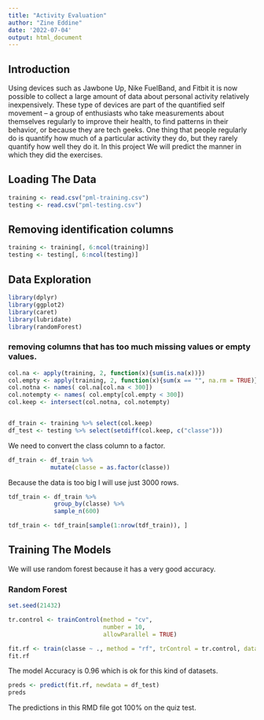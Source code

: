 ```yaml
---
title: "Activity Evaluation"
author: "Zine Eddine"
date: '2022-07-04'
output: html_document
---
```


## Introduction

Using devices such as Jawbone Up, Nike FuelBand, and Fitbit it is now possible to collect a large amount of data about personal activity relatively inexpensively. These type of devices are part of the quantified self movement – a group of enthusiasts who take measurements about themselves regularly to improve their health, to find patterns in their behavior, or because they are tech geeks. One thing that people regularly do is quantify how much of a particular activity they do, but they rarely quantify how well they do it. In this project We will predict the manner in which they did the exercises.

## Loading The Data

```r
training <- read.csv("pml-training.csv")
testing <- read.csv("pml-testing.csv")
```

## Removing identification columns

```r
training <- training[, 6:ncol(training)]
testing <- testing[, 6:ncol(testing)]
```

## Data Exploration

```r
library(dplyr)
library(ggplot2)
library(caret)
library(lubridate)
library(randomForest)
```

### removing columns that has too much missing values or empty values.

```r
col.na <- apply(training, 2, function(x){sum(is.na(x))})
col.empty <- apply(training, 2, function(x){sum(x == "", na.rm = TRUE)})
col.notna <- names( col.na[col.na < 300])
col.notempty <- names( col.empty[col.empty < 300])
col.keep <- intersect(col.notna, col.notempty)


df_train <- training %>% select(col.keep)
df_test <- testing %>% select(setdiff(col.keep, c("classe")))
```

We need to convert the class column to a factor.

```r
df_train <- df_train %>%
            mutate(classe = as.factor(classe))

```


Because the data is too big I will use just 3000 rows.

```r
tdf_train <- df_train %>% 
             group_by(classe) %>%
             sample_n(600)

tdf_train <- tdf_train[sample(1:nrow(tdf_train)), ]
```



## Training The Models

We will use random forest because it has a very good accuracy.

### Random Forest


```r
set.seed(21432)

tr.control <- trainControl(method = "cv",
                           number = 10,
                           allowParallel = TRUE)

fit.rf <- train(classe ~ ., method = "rf", trControl = tr.control, data = tdf_train)
fit.rf
```

The model Accuracy is 0.96 which is ok for this kind of datasets.

```r
preds <- predict(fit.rf, newdata = df_test)
preds
```

The predictions in this RMD file got 100% on the quiz test.

